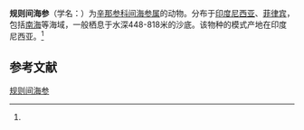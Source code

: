 {{Speciesbox
| name = 规则间海参
| status = 
| status_system = 
| image = 
| genus = Mesothuria
| species = regularia
| authority = Heding, 1940<ref name='id12632'>{{cite web| url =http://www.bioinfo.cn/db05/BjdwSpecies.php?action=view&id=12632| title =规则间海参| work =《中国动物物种编目数据库》| publisher =中国科学院微生物研究所| author =中国科学院动物研究所| accessdate =2009-04-28| deadurl =yes| archiveurl =https://web.archive.org/web/20160305044256/http://www.bioinfo.cn/db05/BjdwSpecies.php?action=view&id=12632| archivedate =2016-03-05}}</ref>
}}

'''规则间海参'''（学名：{{lang|la|''Mesothuria regularia''}}）为[[辛那参科|辛那参科]][[间海参属|间海参属]]的动物。分布于[[印度尼西亚|印度尼西亚]]、[[菲律宾|菲律宾]]，包括[[南海|南海]]等海域，一般栖息于水深448-818米的沙底。该物种的模式产地在印度尼西亚。<ref name='id12632'/>

== 参考文献 ==
{{reflist}}

{{Wikispecies|Mesothuria regularia}}
{{Taxonbar|from=Q748874}}

[[Category:间海参属|规则间海参]]


{{海参小作品}}
